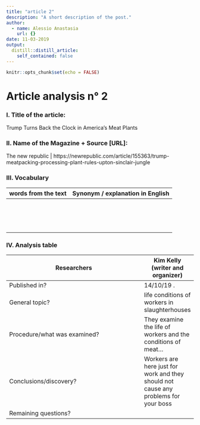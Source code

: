 ```yaml
---
title: "article 2"
description: "A short description of the post."
author:
  - name: Alessio Anastasia
    url: {}
date: 11-03-2019
output:
  distill::distill_article:
    self_contained: false
---
```


```r
knitr::opts_chunk$set(echo = FALSE)
```

# Article analysis n° 2 

### I. Title of the article: 

Trump Turns Back the Clock in America’s Meat Plants

### II. Name of the Magazine + Source [URL]:

The new republic | https://newrepublic.com/article/155363/trump-meatpacking-processing-plant-rules-upton-sinclair-jungle

### III. Vocabulary

| words from the text | Synonym / explanation in   English |
| ------------------- | ---------------------------------- |
|                  |                                |
|           |                                 |
|                 |                              |
|               |                                |
|               |                           |
|                |                                |
|             |                             |
|          |                     |
|            |                             |
|               |                       |
|               |                             |
|                 |                              |
|              |                             |
|              |                              |
|                |                         |

### IV. Analysis table

| Researchers                    |   Kim Kelly (writer and organizer)   |
|--------------------------------|-------|
| Published in?                  |   14/10/19  .|
| General topic?                 |   life conditions of workers in slaughterhouses   |
| Procedure/what   was examined? |   They examine the life of workers and the conditions of meat...|
| Conclusions/discovery?         |   Workers are here just for work and they should not cause any problems for your boss  |
| Remaining questions?           |     |



